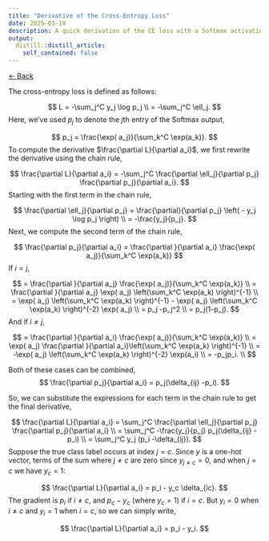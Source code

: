 ```yaml
---
title: "Derivative of the Cross-Entropy Loss"
date: 2025-03-19
description: A quick derivation of the CE loss with a Softmax activation.
output:
  distill::distill_article:
    self_contained: false
---
```


<a href="http://zakariapz.github.io" class="back-link">&larr; Back</a>

The cross-entropy loss is defined as follows:

$$
  L = -\sum_j^C y_j \log p_j \\
  = -\sum_j^C \ell_j.
$$
Here, we've used $p_j$ to denote the $j$th entry of the Softmax output,

$$
  p_j = \frac{\exp( a_j)}{\sum_k^C \exp(a_k)}.
$$
To compute the derivative $\frac{\partial L}{\partial a_i}$, we first rewrite the derivative using the chain rule,

$$
  \frac{\partial L}{\partial a_i} = -\sum_j^C \frac{\partial \ell_j}{\partial p_j} \frac{\partial p_j}{\partial a_i}.
$$
Starting with the first term in the chain rule,

$$
  \frac{\partial \ell_j}{\partial p_j} = \frac{\partial}{\partial p_j} \left( - y_j \log p_j \right) \\
   = -\frac{y_j}{p_j}.
$$ 
Next, we compute the second term of the chain rule,

$$
  \frac{\partial p_j}{\partial a_i} = \frac{\partial }{\partial a_i} \frac{\exp( a_j)}{\sum_k^C \exp(a_k)}
$$
If $i=j$, 

$$
  = \frac{\partial }{\partial a_j} \frac{\exp( a_j)}{\sum_k^C \exp(a_k)} \\
  = \frac{\partial }{\partial a_j} \exp( a_j) \left(\sum_k^C \exp(a_k) \right)^{-1} \\
  = \exp( a_j) \left(\sum_k^C \exp(a_k) \right)^{-1} - 
    \exp( a_j) \left(\sum_k^C \exp(a_k) \right)^{-2} \exp( a_j) \\
  = p_j -p_j^2 \\
  = p_j(1-p_j).
$$
And if $i \neq j$,

$$
  = \frac{\partial }{\partial a_i} \frac{\exp( a_j)}{\sum_k^C \exp(a_k)} \\
  = \exp( a_j) \frac{\partial }{\partial a_i}\left(\sum_k^C \exp(a_k) \right)^{-1} \\
  = -\exp( a_j) \left(\sum_k^C \exp(a_k) \right)^{-2} \exp(a_i) \\
  = -p_jp_i. \\
$$

Both of these cases can be combined,
$$
  \frac{\partial p_j}{\partial a_i} = p_j(\delta_{ij} -p_i).
$$

So, we can substitute the expressions for each term in the chain rule to get the final derivative,

$$
  \frac{\partial L}{\partial a_i} = \sum_j^C \frac{\partial \ell_j}{\partial p_j} \frac{\partial p_j}{\partial a_i} \\
   =  \sum_j^C -\frac{y_j}{p_j} p_j(\delta_{ij} - p_i) \\
   =  \sum_j^C y_j (p_i -\delta_{ij}). 
$$
Suppose the true class label occurs at index $j=c$. Since $y$ is a one-hot vector, terms of the sum where $j \neq c$ are zero since $y_{j\neq c}=0$, and when $j=c$ we have $y_c = 1$:

$$
  \frac{\partial L}{\partial a_i} = p_i - y_c \delta_{ic}.
$$
The gradient is $p_i$ if $i\neq c$, and $p_c - y_c$ (where $y_c=1$) if $i = c$. But $y_i = 0$ when $i\neq c$ and $y_i=1$ when $i=c$, so we can simply write,

$$
  \frac{\partial L}{\partial a_i} = p_i - y_i.
$$


